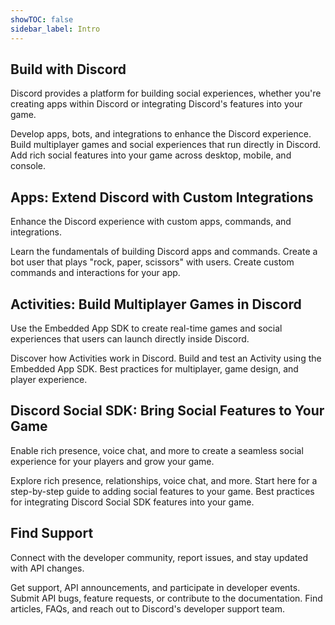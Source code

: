 ```yaml
---
showTOC: false
sidebar_label: Intro
---
```


<Hero title="Build Where the World Plays" subheading="Create social games, experiences, and integrations for millions of users on Discord" />

## Build with Discord

Discord provides a platform for building social experiences, whether you're creating apps within Discord or integrating Discord's features into your game.

<Container>
  <Card title="Apps" link="#DOCS_QUICK_START_OVERVIEW_OF_APPS" icon="RobotIcon">
    Develop apps, bots, and integrations to enhance the Discord experience.
  </Card>
  <Card title="Activities" link="#DOCS_ACTIVITIES_OVERVIEW" icon="ActivitiesIcon">
    Build multiplayer games and social experiences that run directly in Discord.
  </Card>
  <Card title="Discord Social SDK" link="#DOCS_DISCORD_SOCIAL_SDK_OVERVIEW" icon="GameControllerIcon">
    Add rich social features into your game across desktop, mobile, and console.
  </Card>
</Container>

## Apps: Extend Discord with Custom Integrations

Enhance the Discord experience with custom apps, commands, and integrations.

<Container>
  <Card title="Apps Overview" link="#DOCS_QUICK_START_OVERVIEW_OF_APPS" icon="RobotIcon">
    Learn the fundamentals of building Discord apps and commands.
  </Card>
  <Card title="Build Your First Discord App" link="#DOCS_QUICK_START_GETTING_STARTED" icon="WrenchIcon">
    Create a bot user that plays "rock, paper, scissors" with users.
  </Card>
  <Card title="Slash Commands and Interactions" link="#DOCS_INTERACTIONS_OVERVIEW/message-components" icon="SlashBoxIcon">
    Create custom commands and interactions for your app.
  </Card>
</Container>

## Activities: Build Multiplayer Games in Discord

Use the Embedded App SDK to create real-time games and social experiences that users can launch directly inside Discord.

<Container>
  <Card title="Activities Overview" link="#DOCS_ACTIVITIES_OVERVIEW" icon="ActivitiesIcon">
    Discover how Activities work in Discord.
  </Card>
  <Card title="Build Your First Activity" link="#DOCS_ACTIVITIES_BUILDING_AN_ACTIVITY" icon="WrenchIcon">
    Build and test an Activity using the Embedded App SDK.
  </Card>
  <Card title="Activity Design Patterns" link="#DOCS_ACTIVITIES_DESIGN_PATTERNS" icon="PaintPaletteIcon">
    Best practices for multiplayer, game design, and player experience.
  </Card>
</Container>

## Discord Social SDK: Bring Social Features to Your Game

Enable rich presence, voice chat, and more to create a seamless social experience for your players and grow your game.

<Container>
  <Card title="Discord Social SDK Overview" link="#DOCS_DISCORD_SOCIAL_SDK_OVERVIEW" icon="GameControllerIcon">
    Explore rich presence, relationships, voice chat, and more.
  </Card>
  <Card title="Build with the Discord Social SDK" link="#DOCS_DISCORD_SOCIAL_SDK_GETTING_STARTED" icon="WrenchIcon">
    Start here for a step-by-step guide to adding social features to your game.
  </Card>
  <Card title="Design Guidelines" link="#DOCS_DISCORD_SOCIAL_SDK_DESIGN_GUIDELINES" icon="PaintPaletteIcon">
    Best practices for integrating Discord Social SDK features into your game.
  </Card>
</Container>

## Find Support

Connect with the developer community, report issues, and stay updated with API changes.

<Container>
  <Card title="Join the Developer Discord" link="https://discord.gg/discord-developers" icon="ClydeIcon">
    Get support, API announcements, and participate in developer events.
  </Card>
  <Card title="Report Issues on GitHub" link="https://github.com/discord/discord-api-docs" icon="BugIcon">
    Submit API bugs, feature requests, or contribute to the documentation.
  </Card>
  <Card title="Visit the Developer Help Center" link="https://support-dev.discord.com" icon="CircleQuestionIcon">
    Find articles, FAQs, and reach out to Discord's developer support team.
  </Card>
</Container>
